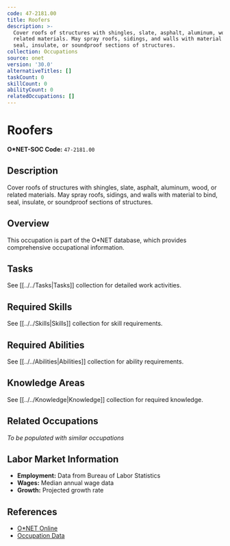 ```yaml
---
code: 47-2181.00
title: Roofers
description: >-
  Cover roofs of structures with shingles, slate, asphalt, aluminum, wood, or
  related materials. May spray roofs, sidings, and walls with material to bind,
  seal, insulate, or soundproof sections of structures.
collection: Occupations
source: onet
version: '30.0'
alternativeTitles: []
taskCount: 0
skillCount: 0
abilityCount: 0
relatedOccupations: []
---
```

# Roofers

**O*NET-SOC Code:** `47-2181.00`

## Description

Cover roofs of structures with shingles, slate, asphalt, aluminum, wood, or related materials. May spray roofs, sidings, and walls with material to bind, seal, insulate, or soundproof sections of structures.

## Overview

This occupation is part of the O*NET database, which provides comprehensive occupational information.

## Tasks

See [[../../Tasks|Tasks]] collection for detailed work activities.

## Required Skills

See [[../../Skills|Skills]] collection for skill requirements.

## Required Abilities

See [[../../Abilities|Abilities]] collection for ability requirements.

## Knowledge Areas

See [[../../Knowledge|Knowledge]] collection for required knowledge.

## Related Occupations

*To be populated with similar occupations*

## Labor Market Information

- **Employment:** Data from Bureau of Labor Statistics
- **Wages:** Median annual wage data
- **Growth:** Projected growth rate

## References

- [O*NET Online](https://www.onetonline.org/link/summary/47-2181.00)
- [Occupation Data](https://www.onetcenter.org/)
